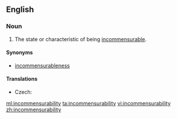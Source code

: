 ==English==
{{wikipedia}}

===Noun===
{{en-noun|-}}

# The state or characteristic of being [[incommensurable]].

====Synonyms====
* [[incommensurableness]]

====Translations====
{{trans-top|state or characteristic of being incommensurable}}
* Czech: {{t-|cs|nesouměřitelnost|f}}
{{trans-mid}}
{{trans-bottom}}

[[ml:incommensurability]]
[[ta:incommensurability]]
[[vi:incommensurability]]
[[zh:incommensurability]]